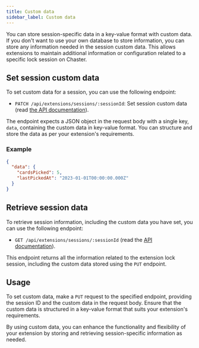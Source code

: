 ```yaml
---
title: Custom data
sidebar_label: Custom data
---
```


You can store session-specific data in a key-value format with custom data. If you don't want to use your own database to store information, you can store any information needed in the session custom data. This allows extensions to maintain additional information or configuration related to a specific lock session on Chaster.

## Set session custom data

To set custom data for a session, you can use the following endpoint:

- `PATCH /api/extensions/sessions/:sessionId`: Set session custom data (read [the API documentation](https://api.chaster.app/api#/Partner%20Extensions/PartnerActionsController_patchExtensionSession)).

The endpoint expects a JSON object in the request body with a single key, `data`, containing the custom data in key-value format. You can structure and store the data as per your extension's requirements.

### Example

```json
{
  "data": {
    "cardsPicked": 5,
    "lastPickedAt": "2023-01-01T00:00:00.000Z"
  }
}
```

## Retrieve session data

To retrieve session information, including the custom data you have set, you can use the following endpoint:

-  `GET /api/extensions/sessions/:sessionId` (read the [API documentation](https://api.chaster.app/api#/Partner%20Extensions/PartnerActionsController_getExtensionSession)).

This endpoint returns all the information related to the extension lock session, including the custom data stored using the `PUT` endpoint.

## Usage

To set custom data, make a `PUT` request to the specified endpoint, providing the session ID and the custom data in the request body. Ensure that the custom data is structured in a key-value format that suits your extension's requirements.

By using custom data, you can enhance the functionality and flexibility of your extension by storing and retrieving session-specific information as needed.
